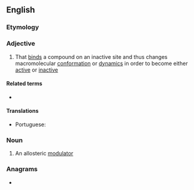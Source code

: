 ==English==

===Etymology===
{{prefix|en|allo|gloss1=other|steric|gloss2=arrangement of atoms in space}}

===Adjective===
{{en-adj}}

# {{lb|en|biochemistry|of an enzyme}} That [[bind]]s a compound on an inactive site and thus changes macromolecular [[conformation]] or [[dynamics]] in order to become either [[active]] or [[inactive]]

====Related terms====
* {{l|en|allostery}}

====Translations====
{{trans-top|of an enzyme: that binds a compound on an inactive site}}
* Portuguese: {{t|pt|alostérico}}
{{trans-mid}}
{{trans-bottom}}

===Noun===
{{en-noun}}

# {{lb|en|biochemistry}} An allosteric [[modulator]]

===Anagrams===
* {{anagrams|en|a=aceillorst|allocrites|cloisteral|corallites|sclerotial}}